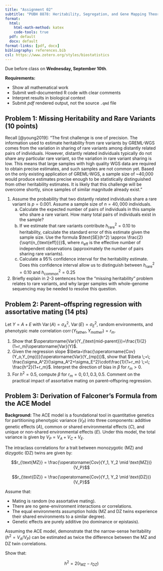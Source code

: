 ```yaml
---
title: "Assignment 02"
subtitle: "PUBH 8878: Heritability, Segregation, and Gene Mapping Theory"
format: 
  html:
    html-math-method: katex
    code-tools: true
  pdf: default
  docx: default
format-links: [pdf, docx]
bibliography: references.bib
csl: https://www.zotero.org/styles/biostatistics
---
```


Due before class on **Wednesday, September 10th**.

**Requirements:**

-   Show all mathematical work
-   Submit well-documented R code with clear comments
-   Interpret results in biological context
-   Submit *pdf* rendered output, not the source `.qmd` file

## Problem 1: Missing Heritability and Rare Variants (10 points)

Recall [@young2019]: "The first challenge is one of precision. The information used to estimate heritability from rare variants by GREML-WGS comes from the variation in sharing of rare variants among distantly related pairs of individuals. However, distantly related individuals typically do not share any particular rare variant, so the variation in rare variant sharing is low. This means that large samples with high quality WGS data are required to obtain precise estimates, and such samples are not common yet. Based on the only existing application of GREML-WGS, a sample size of \~40,000 would produce estimates precise enough to be statistically distinguished from other heritability estimates. It is likely that this challenge will be overcome shortly, since samples of similar magnitude already exist."

1.  Assume the probability that two distantly related individuals share a rare variant is $p=0.001$. Assume a sample size of $n=40,000$ individuals.
    a.  Calculate the expected number of pairs of individuals in this sample who share a rare variant. How many total pairs of individuals exist in the sample?
    b.  If we estimate that rare variants contribute $h^2_{\text{rare}}=0.10$ to heritability, calculate the standard error of this estimate given the sample size. Use the formula $\text{SE}(h^2) \approx \frac{2}{\sqrt{n_{\text{eff}}}}$, where $n_{\text{eff}}$ is the effective number of independent observations (approximately the number of pairs sharing rare variants).
    c.  Calculate a 95% confidence interval for the heritability estimate. Does this confidence interval allow us to distinguish between $h^2_{\text{rare}}=0.10$ and $h^2_{\text{common}}=0.25$
2.  Briefly explain in 2-3 sentences how the "missing heritability" problem relates to rare variants, and why larger samples with whole-genome sequencing may be needed to resolve this question.



## Problem 2: Parent–offspring regression with assortative mating (14 pts)

Let $Y=A+E$ with $\operatorname{Var}(A)=\sigma_A^2$, $\operatorname{Var}(E)=\sigma_E^2$, random environments, and phenotypic mate correlation $\operatorname{corr}(Y_{\text{father}},Y_{\text{mother}})=r_m$.

1.	Show that $\operatorname{Var}(Y_{\text{mid-parent}})=\frac{1}{2}(1+r_m)\operatorname{Var}(Y)$.
2. Given the regression slope $\beta=\frac{\operatorname{Cov}(Y_o,Y_{mp})}{\operatorname{Var}(Y_{mp})}$, show that
$\beta \;=\; \frac{\sigma_A^2}{\sigma_A^2+\sigma_E^2}\cdot\frac{1}{1+r_m} \;=\; \frac{h^2}{1+r_m}$. Interpret the direction of bias in $\beta$ for $r_m>0$.
3.	For $h^2=0.5$, compute $\beta$ for $r_m=0,0.1,0.3,0.5$. Comment on the practical impact of assortative mating on parent–offspring regression.

## Problem 3: Derivation of Falconer's Formula from the ACE Model

**Background:** The ACE model is a foundational tool in quantitative genetics for partitioning phenotypic variance ($V_P$) into three components: additive genetic effects ($A$), common or shared environmental effects ($C$), and unique or non-shared environmental effects ($E$). Under this model, the total variance is given by $V_P = V_A + V_C + V_E$.

The intraclass correlations for a trait between monozygotic (MZ) and dizygotic (DZ) twins are given by:

$$r_{\text{MZ}} = \frac{\operatorname{Cov}(Y_1, Y_2 \mid \text{MZ})}{V_P}$$

$$r_{\text{DZ}} = \frac{\operatorname{Cov}(Y_1, Y_2 \mid \text{DZ})}{V_P}$$


Assume that: 

- Mating is random (no assortative mating).
- There are no gene-environment interactions or correlations.
- The equal environments assumption holds (MZ and DZ twins experience their shared environments to a similar degree).
- Genetic effects are purely additive (no dominance or epistasis).

Assuming the ACE model, demonstrate that the narrow-sense heritability ($h^2 = V_A/V_P$) can be estimated as twice the difference between the MZ and DZ twin correlations.

Show that:

$$h^2 = 2(r_{\text{MZ}} - r_{\text{DZ}})$$